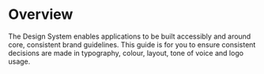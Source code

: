 # Overview

The Design System enables applications to be built accessibly and around core, consistent brand guidelines.
This guide is for you to ensure consistent decisions are made in typography, colour, layout, tone of voice and
logo usage.
